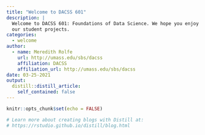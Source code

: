 ```yaml
---
title: "Welcome to DACSS 601"
description: |
  Welcome to DACSS 601: Foundations of Data Science. We hope you enjoy 
  our student projects.
categories:
  - welcome
author:
  - name: Meredith Rolfe
    url: http://umass.edu/sbs/dacss
    affiliation: DACSS
    affiliation_url: http://umass.edu/sbs/dacss
date: 03-25-2021
output:
  distill::distill_article:
    self_contained: false
---
```


```r
knitr::opts_chunk$set(echo = FALSE)

# Learn more about creating blogs with Distill at:
# https://rstudio.github.io/distill/blog.html

```




